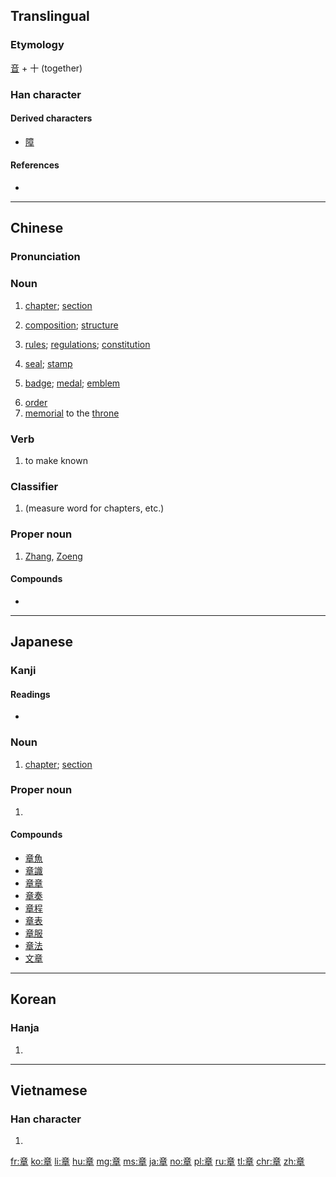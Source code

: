 ==Translingual==

===Etymology===
{{Han etyl}}
[[音]] + 十 (together)

===Han character===
{{Han char|rn=117|rad=立|as=06|sn=11|four=00406|canj=YTAJ|ids=⿱立早}}

====Derived characters====
* [[障]]

====References====
* {{Han ref|kx=0871.080|dkj=25761|dj=1301.170|hdz=42709.040|uh=7AE0|ud=31456|bh=B3B9|bd=46009}}

----

==Chinese==
{{zh-forms}}

===Pronunciation===
{{zh-pron
|m=zhāng
|c=zoeng1
|h=pfs=chông
|mn=chiuⁿ/chiong
|w=1tsaan
|mc=y
|oc=y
|ma=y
|cat=n,v,cls,pn}}

===Noun===
{{zh-noun}}

# [[chapter]]; [[section]]
#: {{zh-usex|章節|chapter, section}}
# [[composition]]; [[structure]]
#: {{zh-usex|文章|article, essay}}
# [[rule]]s; [[regulation]]s; [[constitution]]
#: {{zh-usex|章程|rules, regulations}}
# [[seal]]; [[stamp]]
#: {{zh-usex|圖章|stamp, seal}}
# [[badge]]; [[medal]]; [[emblem]]
#: {{zh-usex|徽章|badge, emblem}}
# [[order]]
# [[memorial]] to the [[throne]]
#: {{zh-usex|奏章|memorial to the throne}}

===Verb===
{{zh-verb}}

# to make known

===Classifier===
{{zh-cls}}

# (measure word for chapters, etc.)

===Proper noun===
{{zh-proper noun}}

# {{surname|lang=zh|sort=zhang1}} [[Zhang]], [[Zoeng]]

====Compounds====
* {{zh-l|章魚/章鱼|zhāngyú}}

----

==Japanese==

===Kanji===
{{ja-kanji|grade=3|rs=立06}}

====Readings====
* {{ja-readings|goon=[[しょう]] (shō)|kanon=[[しょう]] (shō)|kun=[[あや]] (aya), [[しるし]] (shirushi), [[あきらか]] (akiraka)}}

===Noun===
{{ja-noun|しょう}}

# [[chapter]]; [[section]]

===Proper noun===
{{ja-pos|あきら|proper}}

# {{given name|male|lang=ja|sort=あきら}}

====Compounds====
{{der-top}}
* [[章魚]]
* [[章識]]
* [[章章]]
* [[章奏]]
* [[章程]]
* [[章表]]
* [[章服]]
* [[章法]]
* [[文章]]
{{der-bottom}}

----

==Korean==

===Hanja===
{{ko-hanja|hangeul=[[장]]|eumhun=|mr=chang|y=cang}}

# {{defn|lang=ko|sort=立06}}

----

==Vietnamese==

===Han character===
{{vi-hantu|[[chương]]|rs=立06}}

# {{defn|lang=vi|sort=立06}}

[[fr:章]]
[[ko:章]]
[[li:章]]
[[hu:章]]
[[mg:章]]
[[ms:章]]
[[ja:章]]
[[no:章]]
[[pl:章]]
[[ru:章]]
[[tl:章]]
[[chr:章]]
[[zh:章]]